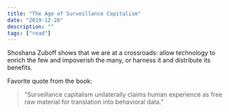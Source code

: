 ```yaml
---
title: "The Age of Surveillance Capitalism"
date: "2019-12-28"
description: ""
tags: ["read"]
---
```


Shoshana Zuboff shows that we are at a crossroads: allow technology to enrich the few and impoverish the many, or harness it and distribute its benefits.

Favorite quote from the book:

> “Surveillance capitalism unilaterally claims human experience as free raw material for translation into behavioral data.”
